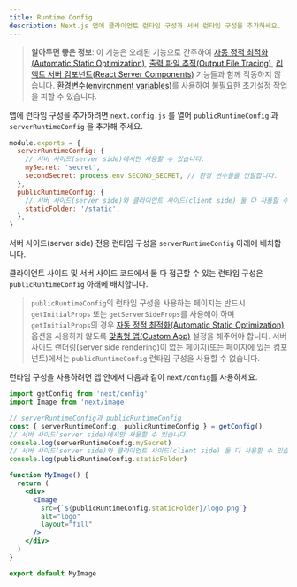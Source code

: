 ```yaml
---
title: Runtime Config
description: Next.js 앱에 클라이언트 런타임 구성과 서버 런타임 구성을 추가하세요.
---
```


> **알아두면 좋은 정보**: 이 기능은 오래된 기능으로 간주하여 [자동 정적 최적화(Automatic Static Optimization)](<(/docs/pages/building-your-application/rendering/automatic-static-optimization)>), [출력 파일 추적(Output File Tracing)](/docs/pages/api-reference/next-config-js/output#automatically-copying-traced-files), [리액트 서버 컴포넌트(React Server Components)](<(/docs/getting-started/react-essentials#server-components)>) 기능들과 함께 작동하지 않습니다. [환경변수(environment variables)](/docs/pages/building-your-application/configuring/environment-variables)를 사용하여 불필요한 초기설정 작업을 피할 수 있습니다.

앱에 런타임 구성을 추가하려면 `next.config.js` 를 열어
`publicRuntimeConfig` 과 `serverRuntimeConfig` 을 추가해 주세요.

```js filename="next.config.js"
module.exports = {
  serverRuntimeConfig: {
    // 서버 사이드(server side)에서만 사용할 수 있습니다.
    mySecret: 'secret',
    secondSecret: process.env.SECOND_SECRET, // 환경 변수들을 전달합니다.
  },
  publicRuntimeConfig: {
    // 서버 사이드(server side)와 클라이언트 사이드(client side) 둘 다 사용할 수 있습니다.
    staticFolder: '/static',
  },
}
```

서버 사이드(server side) 전용 런타임 구성을 `serverRuntimeConfig` 아래에 배치합니다.

클라이언트 사이드 및 서버 사이드 코드에서 둘 다 접근할 수 있는 런타임 구성은 `publicRuntimeConfig` 아래에 배치합니다.

> `publicRuntimeConfig`의 런타임 구성을 사용하는 페이지는 반드시 `getInitialProps` 또는 `getServerSideProps`를 사용해야 하며 `getInitialProps`의 경우 [자동 정적 최적화(Automatic Static Optimization)](<(/docs/pages/building-your-application/rendering/automatic-static-optimization)>) 옵션을 사용하지 않도록 [맞춤형 앱(Custom App)](/docs/pages/building-your-application/routing/custom-app) 설정을 해주어야 합니다. 서버 사이드 랜더링(server side rendering)이 없는 페이지(또는 페이지에 있는 컴포넌트)에서는 `publicRuntimeConfig` 런타임 구성을 사용할 수 없습니다.

런타임 구성을 사용하려면 앱 안에서 다음과 같이 `next/config`를 사용하세요.

```jsx
import getConfig from 'next/config'
import Image from 'next/image'

// serverRuntimeConfig과 publicRuntimeConfig
const { serverRuntimeConfig, publicRuntimeConfig } = getConfig()
// 서버 사이드(server side)에서만 사용할 수 있습니다.
console.log(serverRuntimeConfig.mySecret)
// 서버 사이드(server side)와 클라이언트 사이드(client side) 둘 다 사용할 수 있습니다.
console.log(publicRuntimeConfig.staticFolder)

function MyImage() {
  return (
    <div>
      <Image
        src={`${publicRuntimeConfig.staticFolder}/logo.png`}
        alt="logo"
        layout="fill"
      />
    </div>
  )
}

export default MyImage
```
